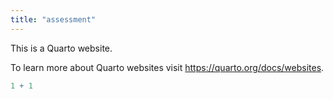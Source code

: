 ```yaml
---
title: "assessment"
---
```


This is a Quarto website.

To learn more about Quarto websites visit <https://quarto.org/docs/websites>.

```r
1 + 1
```
